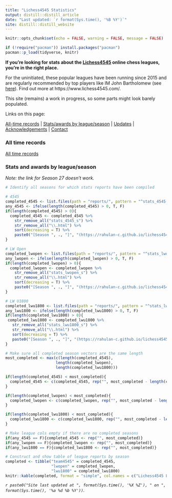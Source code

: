 ```yaml
---
title: "Lichess4545 Statistics"
output: distill::distill_article
date: "Last updated: `r format(Sys.time(), '%B %Y')`"
site: distill::distill_website
---
```


```r
knitr::opts_chunk$set(echo = FALSE, warning = FALSE, message = FALSE)

if (!require("pacman")) install.packages("pacman")
pacman::p_load(tidyverse, knitr)

```


**If you're looking for stats about the [Lichess4545](https://www.lichess4545.com) online chess leagues, you're in the right place.**

For the uninitiated, these popular leagues have been running since 2015 and are regularly recommended by top players like IM John Bartholomew (see [here](https://www.youtube.com/watch?v=sORvXN2tKZQ&t=410s)). Find out more at https://www.lichess4545.com/.

<aside> This site (remains) a work in progress, so some parts might look barely populated.
</aside>

Links on this page:

[All-time records](#alltime) | [Stats/awards by league/season](#season-stats) | [Updates](#updates) | [Acknowledgements](#acknowledgements) | [Contact](#contact)

### All time records {#alltime}

[All time records](https://rahulan-c.github.io/lichess4545-stats/reports/alltime_stats.html)

### Stats and awards by league/season {#season-stats}

*Note: the link for Season 27 doesn't work.*

```r

# Identify all seasons for which stats reports have been compiled 

# 4545
completed_4545 <- list.files(path = "reports/", pattern = "^stats_4545(.*)\\.html$") 
any_4545 <- ifelse(length(completed_4545) > 0, T, F)
if(length(completed_4545) > 0){
  completed_4545 <- completed_4545 %>% 
    str_remove_all("stats_4545_s") %>% 
    str_remove_all("\\.html") %>% 
    sort(decreasing = T) %>% 
    paste0("[Season ", ., "]", "(https://rahulan-c.github.io/lichess4545-stats/reports/stats_4545_s", ., ".html)")
}

# LW Open
completed_lwopen <- list.files(path = "reports/", pattern = "^stats_lwopen(.*)\\.html$")
any_lwopen <- ifelse(length(completed_lwopen) > 0, T, F)
if(length(completed_lwopen) > 0){
  completed_lwopen <- completed_lwopen %>% 
    str_remove_all("stats_lwopen_s") %>% 
    str_remove_all("\\.html") %>% 
    sort(decreasing = T) %>% 
    paste0("[Season ", ., "]", "(https://rahulan-c.github.io/lichess4545-stats/reports/stats_lwopen_s", ., ".html)")
}

# LW U1800
completed_lwu1800 <- list.files(path = "reports/", pattern = "^stats_lwu1800(.*)\\.html$")
any_lwu1800 <- ifelse(length(completed_lwu1800) > 0, T, F)
if(length(completed_lwu1800) > 0){
 completed_lwu1800 <- completed_lwu1800 %>%  
   str_remove_all("stats_lwu1800_s") %>% 
   str_remove_all("\\.html") %>% 
   sort(decreasing = T) %>% 
   paste0("[Season ", ., "]", "(https://rahulan-c.github.io/lichess4545-stats/reports/stats_lwu1800_s", ., ".html)")
}

# Make sure all completed season vectors are the same length
most_completed <- max(c(length(completed_4545), 
                      length(completed_lwopen), 
                      length(completed_lwu1800)))

if(length(completed_4545) < most_completed){
  completed_4545 <- c(completed_4545, rep("", most_completed - length(completed_4545)))
}

if(length(completed_lwopen) < most_completed){
  completed_lwopen <- c(completed_lwopen, rep("", most_completed - length(completed_lwopen)))
}

if(length(completed_lwu1800) < most_completed){
  completed_lwu1800 <- c(completed_lwu1800, rep("", most_completed - length(completed_lwu1800)))
}

# Make league cols empty if there are no completed seasons
if(any_4545 == F){completed_4545 <- rep("", most_completed)}
if(any_lwopen == F){completed_lwopen <- rep("", most_completed)}
if(any_lwu1800 == F){completed_lwu1800 <- rep("", most_completed)}

# Construct and show table of league reports by season
completed <- tibble("team4545" = completed_4545,
                    "lwopen" = completed_lwopen,
                    "lwu1800" = completed_lwu1800)
knitr::kable(completed, format = "simple", col.names = c("Lichess4545 League", "Lichess LoneWolf (Open)", "Lichess LoneWolf (U1800)"))

```

*`r paste0("Site last updated at ", format(Sys.time(), '%X %Z'), " on ", format(Sys.time(), '%a %d %b %Y'))`.*
